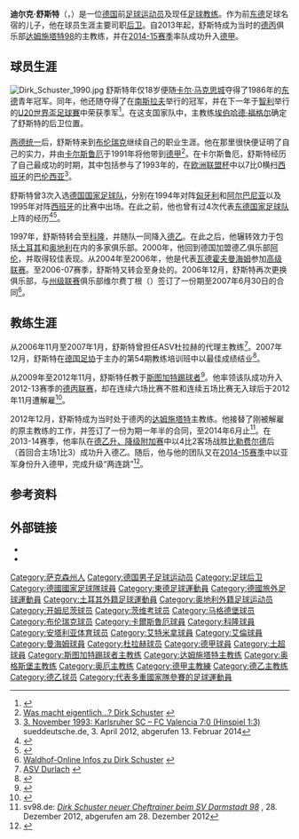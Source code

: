 {{noteTA
|G1=football|G2=uefa|G4=德甲
|1=zh-hans:迪尔克·舒斯特; zh-hk:迪克·蘇斯達; zh-tw:迪爾克·舒斯特;
|1=zh-hans:迪尔克; zh-hk:迪克; zh-tw:迪爾克;
|2=zh-hans:舒斯特; zh-hk:蘇斯達; zh-tw:舒斯特;
|3=zh-hans:马格德堡;zh-hk:馬德堡;zh-tw:馬格德堡;
|4=zh-hans:阿德米拉;zh-hk:艾特米拿;zh-tw:阿德米拉;
}}
{{Infobox football biography
| name = 迪尔克·舒斯特<br />Dirk Schuster
| fullname = {{lang|de|Dirk Schuster}}
| height = {{height|m=1.78}}
| image = Dirk Schuster.jpg
| image_size = 230
| birth_date = {{Birth date and age|mf=yes|1967|12|29}}
| birth_place = {{GDR}}[[开姆尼茨|开姆尼茨]]
| position = [[後衛_(足球)|后卫]]
| currentclub = [[厄爾士山脈奧厄足球會|奧厄]]（主教练）
| youthyears1 =   1985–1986
| youthclubs1 =   [[开姆尼茨足球俱乐部|卡尔·马克思城]]
|  years1 =   1986–1988 
| years2 =  1988–1990 
| years3 =  1990–1991 
| years4 =  1991–1997 
| years5 =  1997–1999 
| years6 =  1999–2000 
| years7 =  2000 
| years8 =  2001–2002 
| years9 =  2002–2004 
| years10 =  2004–2006 
| years11 =  2006 
| years12 =  2007
|  clubs1 =   [[茨维考足球俱乐部|萨克森灵茨维考]] 
| clubs2 =  [[马德堡足球俱乐部|马格德堡]] 
| clubs3 =  [[布伦瑞克足球俱乐部|布伦瑞克]] 
| clubs4 =  [[卡尔斯鲁厄足球俱乐部|卡尔斯鲁厄]] 
| clubs5 =  [[科隆足球俱乐部|科隆]] 
| clubs6 =  {{link-en|安塔利亚体育俱乐部|Antalyaspor|安塔利亚体育}}
| clubs7 =  [[阿德米拉足球俱乐部|默德林阿德米拉]] 
| clubs8 =  [[阿伦足球俱乐部|阿伦]] 
| clubs9 =  {{link-de|威廉港足球俱乐部|SV Wilhelmshaven|威廉港}}
| clubs10 =  [[瓦德霍夫曼海姆|瓦德霍夫曼海姆]] 
| clubs11 =  {{link-de|杜拉赫公共体育俱乐部|ASV Durlach|杜拉赫}}
| clubs12 =  维尔费丁根
| caps1 =     12  
| caps2 =   40  
| caps3 =    35  
| caps4 =  167  
| caps5 =   62  
| caps6 =   29  
| caps7 =   10  
| caps8 =   50  
| caps9 =   36  
| caps10 =   66  
| goals1 =  1  
| goals2 =  0  
| goals3 =  4  
| goals4 =  3  
| goals5 =  5  
| goals6 =  0  
| goals7 =  0  
| goals8 =  6  
| goals9 =  4  
| goals10 =  4 
|  nationalyears1 =   1990 
| nationalyears2 =  1994–1995
|  nationalteam1 =   [[东德国家足球队|东德]] 
| nationalteam2 =  [[德国国家足球队|德国]]
| nationalcaps1 =    4  
| nationalcaps2 =  3  
| nationalgoals1 =   0   
| nationalgoals2 =   0 
|  manageryears1 =   2007 
| manageryears2 =  2009–2012
|  managerclubs1 = {{link-de|杜拉赫公共体育俱乐部|ASV Durlach|杜拉赫}}
| managerclubs2 =  [[斯图加特踢球者|斯图加特踢球者]]
| manageryears3 = 2012–2016
| managerclubs3 = [[达姆施塔特98|达姆施塔特98]]
| manageryears4 = 2016
| managerclubs4 = [[奥格斯堡足球俱乐部|奥格斯堡]]
| manageryears5 = 2017–2019
| managerclubs5 = [[达姆施塔特98|达姆施塔特98]]
| manageryears6 = 2019–
| managerclubs6 = [[厄爾士山脈奧厄足球會|奧厄]]
}}

'''迪尔克·舒斯特'''（{{lang-de|'''Dirk Schuster'''}}，{{bd|1967年|12月29日|catIdx=Schuster, Dirk}}）是一位[[德国|德国]]前[[足球员|足球运动员]]及现任[[足球教练|足球教练]]。作为前[[东德|东德]]足球名宿{{link-de|艾贝哈德·舒斯特|Eberhard Schuster}}的儿子，他在球员生涯主要司职[[後衛_(足球)|后卫]]。自2013年起，舒斯特成为当时的[[德丙|德丙]]俱乐部[[达姆施塔特98|达姆施塔特98]]的主教练，并在[[2014年至2015年德国足球甲级联赛|2014-15赛季]]率队成功升入[[德甲|德甲]]。

==球员生涯==
[[File:Dirk_Schuster_1990.jpg|thumb]]
舒斯特年仅18岁便随[[开姆尼茨足球俱乐部|卡尔·马克思城]]夺得了1986年的[[东德|东德]]青年冠军。同年，他还随{{link-de|东德20岁以下国家足球队|Fußballnationalmannschaft der DDR (U-20-Männer)|东德18岁以下国家足球队}}夺得了在[[南斯拉夫|南斯拉夫]]举行的{{link-de|1986年欧洲U-18足球锦标赛|U-18-Fußball-Europameisterschaft 1986}}冠军，并在下一年于[[智利|智利]]举行的[[U20世界盃足球賽|U20世界盃足球賽]]中荣获季军<ref>{{cite web|url=http://www.fifa.com/u20worldcup/matches/round=191170/match=30841/index.html#nosticky|title=Match for third place|publisher=FIFA|accessdate=2015-06-04|archive-date=2015-09-08|archive-url=https://web.archive.org/web/20150908223140/http://www.fifa.com/u20worldcup/matches/round=191170/match=30841/index.html#nosticky|dead-url=no}}</ref>。在这支国家队中，主教练[[埃伯哈德·福格尔|埃伯哈德·福格尔]]确定了舒斯特的后卫位置。

[[两德统一|两德统一]]后，舒斯特来到[[布伦瑞克足球俱乐部|布伦瑞克]]继续自己的职业生涯。他在那里很快便证明了自己的实力，并由[[卡尔斯鲁厄足球俱乐部|卡尔斯鲁厄]]于1991年将他带到[[德甲|德甲]]<ref>[http://www.fc-koeln.de/index.php?id=3103&tx_ttnews%5Btt_news%5D=5128&tx_ttnews%5BbackPid%5D=2327&cHash=1efb86e04d Was macht eigentlich…? Dirk Schuster] {{webarchive|url=https://web.archive.org/web/20100619054939/http://www.fc-koeln.de/index.php?id=3103&tx_ttnews%5Btt_news%5D=5128&tx_ttnews%5BbackPid%5D=2327&cHash=1efb86e04d |date=2010-06-19 }}</ref>。在卡尔斯鲁厄，舒斯特经历了自己最成功的时期，其中包括参与了1993年的{{link-de|维尔德公园奇迹|Wunder vom Wildpark}}，在[[1993–94年歐洲足協盃|欧洲联盟杯]]中以7比0横扫[[西班牙|西班牙]]的[[巴伦西亚足球俱乐部|巴伦西亚]]<ref>[http://www.sueddeutsche.de/sport/legendaere-europapokal-duelle-und-immer-wieder-werder-bremen-1.1325065-6 3. November 1993: Karlsruher SC – FC Valencia 7:0 (Hinspiel 1:3)] {{Wayback|url=http://www.sueddeutsche.de/sport/legendaere-europapokal-duelle-und-immer-wieder-werder-bremen-1.1325065-6 |date=20150602043413 }} sueddeutsche.de, 3. April 2012, abgerufen 13. Februar 2014</ref>。

舒斯特曾3次入选[[德国国家足球队|德国国家足球队]]，分别在1994年对阵[[匈牙利国家足球队|匈牙利]]和[[阿尔巴尼亚国家足球队|阿尔巴尼亚]]以及1995年对阵[[西班牙国家足球队|西班牙]]的比赛中出场。在此之前，他也曾有过4次代表[[东德国家足球队|东德国家足球队]]上阵的经历<ref>{{cite web|url=http://www.rsssf.com/miscellaneous/double-caps.html|title=Players Appearing for Two or More Countries|accessdate=2014-07-09|publisher=RSSSF|archive-date=2016-03-03|archive-url=https://web.archive.org/web/20160303184914/http://www.rsssf.com/miscellaneous/double-caps.html|dead-url=no}}</ref><ref>{{Cite web |url=http://de.fifa.com/worldfootball/statisticsandrecords/players/player=57738/index.html |title=FIFA.com – FIFA Spielerstatistik Dirk SCHUSTER |accessdate=2015-06-04 |archive-date=2015-05-18 |archive-url=https://web.archive.org/web/20150518055508/http://de.fifa.com/worldfootball/statisticsandrecords/players/player=57738/index.html |dead-url=no }}</ref>。

1997年，舒斯特转会至[[科隆足球俱乐部|科隆]]，并随队一同降入[[德乙|德乙]]。在此之后，他辗转效力于包括[[土耳其|土耳其]]和[[奥地利|奥地利]]在内的多家俱乐部。2000年，他回到德国加盟德乙俱乐部[[阿伦足球俱乐部|阿伦]]，并取得较佳表现。从2004年至2006年，他是代表[[瓦德霍夫曼海姆|瓦德霍夫曼海姆]]参加[[德国足球高级联赛|高级联赛]]。至2006-07赛季，舒斯特又转会至身处{{link-de|北巴登足球协会联赛|Fußball-Verbandsliga Nordbaden}}的{{link-de|杜拉赫公共体育俱乐部|ASV Durlach|ASV杜拉赫}}。2006年12月，舒斯特再次更换俱乐部，与[[州级联赛|州级联赛]]俱乐部维尔费丁根（{{lang|de|Alemannia Wilferdingen}}）签订了一份期至2007年6月30日的合同<ref>[http://www.waldhof-online.de/team/datenbank/schuster.htm Waldhof-Online Infos zu Dirk Schuster] {{webarchive|url=https://archive.is/20080208010059/http://www.waldhof-online.de/team/datenbank/schuster.htm |date=2008-02-08 }}</ref>。

==教练生涯==
从2006年11月至2007年1月，舒斯特曾担任ASV杜拉赫的代理主教练<ref>[http://www.asv-durlach02.de/Archiv/2002-2012.html ASV Durlach] {{webarchive|url=https://web.archive.org/web/20110718201111/http://www.asv-durlach02.de/Archiv/2002-2012.html |date=2011-07-18 }}</ref>。2007年12月，舒斯特在[[德国足协|德国足协]]{{link-de|亨内斯·魏斯魏勒学会|Hennes-Weisweiler-Akademie}}于{{link-de|科隆体育学院|Deutsche Sporthochschule Köln}}主办的第54期教练培训班中以最佳成绩结业<ref>{{Cite web |url=http://idw-online.de/pages/de/news241405 |title=IWD-Online |accessdate=2015-06-04 |archive-date=2012-05-08 |archive-url=https://web.archive.org/web/20120508070525/http://idw-online.de/pages/de/news241405 |dead-url=no }}</ref>。

从2009年至2012年11月，舒斯特任教于[[斯图加特踢球者|斯图加特踢球者]]<ref>{{Cite web |url=http://www.stuttgarter-kickers.de/index.php?menuid=1&topmenu=1 |title=Dirk Schuster ist neuer Kickers Trainer |accessdate=2015-06-04 |archive-date=2013-11-06 |archive-url=https://web.archive.org/web/20131106073122/http://www.stuttgarter-kickers.de/index.php?topmenu=1&menuid=1 |dead-url=no }}</ref>。他率领该队成功升入2012-13赛季的[[德丙联赛|德丙联赛]]，却在连续六场比赛不胜和连续五场比赛无入球后于2012年11月遭解雇<ref>{{Cite web |url=http://www.zeit.de/news/2012-11/19/fussball-medien-stuttgarter-kickers-entlassen-schuster-19124204 |title=Stuttgarter Kickers trennen sich von Schuster |access-date=2015-06-04 |archive-url=https://web.archive.org/web/20121128073032/http://www.zeit.de/news/2012-11/19/fussball-medien-stuttgarter-kickers-entlassen-schuster-19124204 |archive-date=2012-11-28 |dead-url=yes }}</ref>。

2012年12月，舒斯特成为当时处于德丙的[[达姆施塔特足球俱乐部|达姆施塔特]]主教练。他接替了刚被解雇的原主教练{{link-de|尤尔根·席贝格|Jürgen Seeberger}}的工作，并签订了一份为期一年半的合同，至2014年6月止<ref>sv98.de: [http://www.sv98.de/news/1_mannschaft/details/datum/2012/12/28/dirk-schuster-neuer-cheftrainer-beim-sv-darmstadt-98.htm ''Dirk Schuster neuer Cheftrainer beim SV Darmstadt 98''] {{webarchive|url=https://web.archive.org/web/20141028183252/http://www.sv98.de/news/1_mannschaft/details/datum/2012/12/28/dirk-schuster-neuer-cheftrainer-beim-sv-darmstadt-98.htm |date=2014-10-28 }}, 28. Dezember 2012, abgerufen am 28. Dezember 2012</ref>。在2013-14赛季，他率队在[[2013年至2014年德国足球乙级联赛#升、降级附加赛|德乙升、降级附加赛]]中以4比2客场战胜[[比勒费尔德足球俱乐部|比勒费尔德]]后（首回合主场1比3）成功升入德乙。随后，他与他的团队又在[[2014年至2015年德国足球乙级联赛|2014-15赛季]]中以亚军身份升入德甲，完成升级“两连跳”<ref>{{Cite web | url=http://help.3g.163.com/15/0525/00/AQE0PKJV00964KHN.html | title=达姆施塔特98成功升上德甲 | publisher=网易 | date=2015-05-24 | accessdate=2015-06-04 | archive-date=2016-03-04 | archive-url=https://web.archive.org/web/20160304222502/http://help.3g.163.com/15/0525/00/AQE0PKJV00964KHN.html | dead-url=yes }}</ref>。

==参考资料==
{{reflist|2}}

== 外部链接 ==
* {{Fussballdaten|schusterdirk}}
* {{Wfb|dirk-schuster}}

{{德國足球年度最佳教練}}

{{Authority control}}
{{DEFAULTSORT:Schuster, Dirk}}
[[Category:萨克森州人|Category:萨克森州人]]
[[Category:德国男子足球运动员|Category:德国男子足球运动员]]
[[Category:足球后卫|Category:足球后卫]]
[[Category:德國國家足球隊球員|Category:德國國家足球隊球員]]
[[Category:東德足球運動員|Category:東德足球運動員]]
[[Category:德國旅外足球運動員|Category:德國旅外足球運動員]]
[[Category:土耳其外籍足球運動員|Category:土耳其外籍足球運動員]]
[[Category:奥地利外籍足球运动员|Category:奥地利外籍足球运动员]]
[[Category:开姆尼茨球员|Category:开姆尼茨球员]]
[[Category:茨维考球员|Category:茨维考球员]]
[[Category:马格德堡球员|Category:马格德堡球员]]
[[Category:布伦瑞克球员|Category:布伦瑞克球员]]
[[Category:卡爾斯魯厄球員|Category:卡爾斯魯厄球員]]
[[Category:科隆球員|Category:科隆球員]]
[[Category:安塔利亚体育球员|Category:安塔利亚体育球员]]
[[Category:艾特米拿球員|Category:艾特米拿球員]]
[[Category:艾倫球員|Category:艾倫球員]]
[[Category:曼海姆球員|Category:曼海姆球員]]
[[Category:杜拉赫球员|Category:杜拉赫球员]]
[[Category:德甲球員|Category:德甲球員]]
[[Category:土超球員|Category:土超球員]]
[[Category:斯图加特踢球者主教练|Category:斯图加特踢球者主教练]]
[[Category:达姆施塔特主教练|Category:达姆施塔特主教练]]
[[Category:奥格斯堡主教练|Category:奥格斯堡主教练]]
[[Category:奥厄主教练|Category:奥厄主教练]]
[[Category:德甲主教練|Category:德甲主教練]]
[[Category:德乙主教练|Category:德乙主教练]]
[[Category:德乙球员|Category:德乙球员]]
[[Category:代表多重國家隊參賽的足球運動員|Category:代表多重國家隊參賽的足球運動員]]